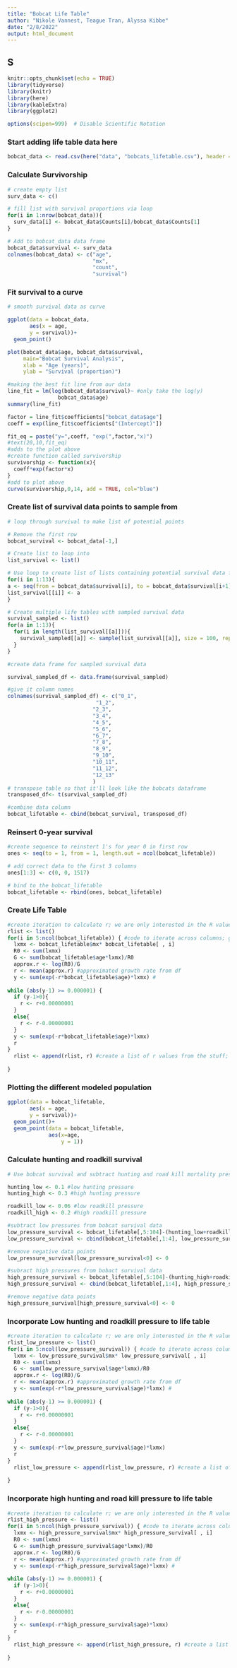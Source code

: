 ```yaml
---
title: "Bobcat Life Table"
author: "Nikole Vannest, Teague Tran, Alyssa Kibbe"
date: "2/8/2022"
output: html_document
---
```

## S
```r
knitr::opts_chunk$set(echo = TRUE)
library(tidyverse)
library(knitr)
library(here)
library(kableExtra)
library(ggplot2)

options(scipen=999)  # Disable Scientific Notation
```

### Start adding life table data here

```r
bobcat_data <- read.csv(here("data", "bobcats_lifetable.csv"), header = T)
```

### Calculate Survivorship
```r
# create empty list
surv_data <- c()

# fill list with survival proportions via loop
for(i in 1:nrow(bobcat_data)){
  surv_data[i] <- bobcat_data$Counts[i]/bobcat_data$Counts[1]
}

# Add to bobcat_data data frame
bobcat_data$survival <- surv_data
colnames(bobcat_data) <- c("age", 
                           "mx",
                           "count",
                           "survival")
```

### Fit survival to a curve
```r
# smooth survival data as curve

ggplot(data = bobcat_data,
       aes(x = age,
       y = survival))+
  geom_point()

plot(bobcat_data$age, bobcat_data$survival,
     main="Bobcat Survival Analysis",
     xlab = "Age (years)",
     ylab = "Survival (proportion)")

#making the best fit line from our data
line_fit = lm(log(bobcat_data$survival)~ #only take the log(y)
                bobcat_data$age)
summary(line_fit)

factor = line_fit$coefficients["bobcat_data$age"]
coeff = exp(line_fit$coefficients["(Intercept)"])

fit_eq = paste("y=",coeff, "exp(",factor,"x)")
#text(20,10,fit_eq)
#adds to the plot above
#create function called survivorship
survivorship <- function(x){
  coeff*exp(factor*x)
}
#add to plot above
curve(survivorship,0,14, add = TRUE, col="blue")
```

### Create list of survival data points to sample from
```r
# loop through survival to make list of potential points

# Remove the first row
bobcat_survival <- bobcat_data[-1,]

# Create list to loop into
list_survival <- list()

# Use loop to create list of lists containing potential survival data from age a to b
for(i in 1:13){
a <- seq(from = bobcat_data$survival[i], to = bobcat_data$survival[i+1], by = -0.001)
list_survival[[i]] <- a
}

# Create multiple life tables with sampled survival data
survival_sampled <- list()
for(a in 1:13){
  for(i in length(list_survival[[a]])){
    survival_sampled[[a]] <- sample(list_survival[[a]], size = 100, replace = T)
  }
}

#create data frame for sampled survival data

survival_sampled_df <- data.frame(survival_sampled) 

#give it column names
colnames(survival_sampled_df) <- c("0_1",
                            "1_2", 
                           "2_3",
                           "3_4",
                           "4_5",
                           "5_6",
                           "6_7",
                           "7_8",
                           "8_9",
                           "9_10",
                           "10_11",
                           "11_12",
                           "12_13"
                           )
# transpose table so that it'll look like the bobcats dataframe
transposed_df<- t(survival_sampled_df)

#combine data column 
bobcat_lifetable <- cbind(bobcat_survival, transposed_df)
```

### Reinsert 0-year survival
```r
#create sequence to reinstert 1's for year 0 in first row
ones <- seq(to = 1, from = 1, length.out = ncol(bobcat_lifetable))

# add correct data to the first 3 columns
ones[1:3] <- c(0, 0, 1517)

# bind to the bobcat_lifetable
bobcat_lifetable <- rbind(ones, bobcat_lifetable)
```

### Create Life Table
```r
#create iteration to calculate r; we are only interested in the R values! 
rlist <- list()
for(i in 5:ncol(bobcat_lifetable)) { #code to iterate across columns; goes from fifth column until it finishes!
  lxmx <- bobcat_lifetable$mx* bobcat_lifetable[ , i] 
  R0 <- sum(lxmx)
  G <- sum(bobcat_lifetable$age*lxmx)/R0
  approx.r <- log(R0)/G
  r <- mean(approx.r) #approximated growth rate from df
  y <- sum(exp(-r*bobcat_lifetable$age)*lxmx) # 
  
while (abs(y-1) >= 0.000001) {
  if (y-1>0){
    r <- r+0.00000001
  }
  else{
    r <- r-0.00000001
  }
  y <- sum(exp(-r*bobcat_lifetable$age)*lxmx)
  r
}
  rlist <- append(rlist, r) #create a list of r values from the stuff; a range of these values will give you the good good
  
}
```

### Plotting the different modeled population
```r
ggplot(data = bobcat_lifetable,
       aes(x = age,
       y = survival))+
  geom_point()+
  geom_point(data = bobcat_lifetable,
             aes(x=age,
                 y = 1))
```

### Calculate hunting and roadkill survival
```r
# Use bobcat survival and subtract hunting and road kill mortality pressure

hunting_low <- 0.1 #low hunting pressure
hunting_high <- 0.3 #high hunting pressure

roadkill_low <- 0.06 #low roadkill pressure
roadkill_high <- 0.2 #high roadkill pressure

#subtract low pressures from bobcat survival data
low_pressure_survival <- bobcat_lifetable[,5:104]-(hunting_low+roadkill_low)
low_pressure_survival <- cbind(bobcat_lifetable[,1:4], low_pressure_survival)

#remove negative data points
low_pressure_survival[low_pressure_survival<0] <- 0

#subract high pressures from bobact survival data
high_pressure_survival <- bobcat_lifetable[,5:104]-(hunting_high+roadkill_high)
high_pressure_survival <- cbind(bobcat_lifetable[,1:4], high_pressure_survival)

#remove negative data points
high_pressure_survival[high_pressure_survival<0] <- 0
```

### Incorporate Low hunting and roadkill pressure to life table
```r
#create iteration to calculate r; we are only interested in the R values! 
rlist_low_pressure <- list()
for(i in 5:ncol(low_pressure_survival)) { #code to iterate across columns; goes from fifth column until it finishes!
  lxmx <- low_pressure_survival$mx* low_pressure_survival[ , i] 
  R0 <- sum(lxmx)
  G <- sum(low_pressure_survival$age*lxmx)/R0
  approx.r <- log(R0)/G
  r <- mean(approx.r) #approximated growth rate from df
  y <- sum(exp(-r*low_pressure_survival$age)*lxmx) # 
  
while (abs(y-1) >= 0.000001) {
  if (y-1>0){
    r <- r+0.00000001
  }
  else{
    r <- r-0.00000001
  }
  y <- sum(exp(-r*low_pressure_survival$age)*lxmx)
  r
}
  rlist_low_pressure <- append(rlist_low_pressure, r) #create a list of r values from the stuff; a range of these values will give you the good good
  
}

```

### Incorporate high hunting and road kill pressure to life table 
```r
#create iteration to calculate r; we are only interested in the R values! 
rlist_high_pressure <- list()
for(i in 5:ncol(high_pressure_survival)) { #code to iterate across columns; goes from fifth column until it finishes!
  lxmx <- high_pressure_survival$mx* high_pressure_survival[ , i] 
  R0 <- sum(lxmx)
  G <- sum(high_pressure_survival$age*lxmx)/R0
  approx.r <- log(R0)/G
  r <- mean(approx.r) #approximated growth rate from df
  y <- sum(exp(-r*high_pressure_survival$age)*lxmx) # 
  
while (abs(y-1) >= 0.000001) {
  if (y-1>0){
    r <- r+0.00000001
  }
  else{
    r <- r-0.00000001
  }
  y <- sum(exp(-r*high_pressure_survival$age)*lxmx)
  r
}
  rlist_high_pressure <- append(rlist_high_pressure, r) #create a list of r values from the stuff; a range of these values will give you the good good
  
}

```